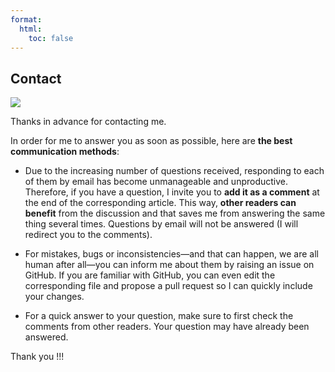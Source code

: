 ```yaml
---
format:
  html:
    toc: false
---
```


::: {.column-page}
# Contact

![](https://media1.giphy.com/media/3o8dp3rE9m8IYtZcCQ/giphy.gif?cid=ecf05e4763y1aocmf0top0mat5l4638y3yspqsh08ehc1jb4&rid=giphy.gif&ct=g){fig-align="center"}

Thanks in advance for contacting me.

In order for me to answer you as soon as possible, here are **the best communication methods**:

-   Due to the increasing number of questions received, responding to each of them by email has become unmanageable and unproductive. Therefore, if you have a question, I invite you to **add it as a comment** at the end of the corresponding article. This way, **other readers can benefit** from the discussion and that saves me from answering the same thing several times. Questions by email will not be answered (I will redirect you to the comments).

-   For mistakes, bugs or inconsistencies---and that can happen, we are all human after all---you can inform me about them by raising an issue on GitHub. If you are familiar with GitHub, you can even edit the corresponding file and propose a pull request so I can quickly include your changes.

-   For a quick answer to your question, make sure to first check the comments from other readers. Your question may have already been answered.

Thank you !!!

```{=html}
<script src="https://giscus.app/client.js"
        data-repo="NING3739/my-personal-website"
        data-repo-id="R_kgDOIYBxAA"
        data-category="Comments"
        data-category-id="DIC_kwDOIYBxAM4CS2io"
        data-mapping="url"
        data-strict="0"
        data-reactions-enabled="1"
        data-emit-metadata="0"
        data-input-position="bottom"
        data-theme="preferred_color_scheme"
        data-lang="en"
        crossorigin="anonymous"
        async>
</script>
```
:::
